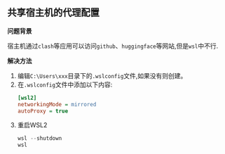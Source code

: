 ## 共享宿主机的代理配置

**问题背景**

宿主机通过`clash`等应用可以访问`github`、`huggingface`等网站,但是`wsl`中不行.

**解决方法**

1. 编辑`C:\Users\xxx`目录下的`.wslconfig`文件,如果没有则创建。
2. 在`.wslconfig`文件中添加以下内容:
    ```ini
    [wsl2]
    networkingMode = mirrored
    autoProxy = true
    ```
3. 重启WSL2
    ```powershell
    wsl --shutdown
    wsl
    ```